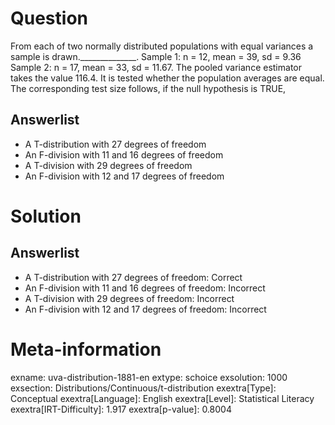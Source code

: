 Question
========

From each of two normally distributed populations with equal variances a sample is drawn.______________. Sample 1: n = 12, mean = 39, sd = 9.36 Sample 2: n = 17, mean = 33, sd = 11.67. The pooled variance estimator takes the value 116.4. It is tested whether the population averages are equal. The corresponding test size follows, if the null hypothesis is TRUE,

Answerlist
----------

* A T-distribution with 27 degrees of freedom
* An F-division with 11 and 16 degrees of freedom
* A T-division with 29 degrees of freedom
* An F-division with 12 and 17 degrees of freedom

Solution
========

Answerlist
----------

* A T-distribution with 27 degrees of freedom: Correct
* An F-division with 11 and 16 degrees of freedom: Incorrect
* A T-division with 29 degrees of freedom: Incorrect
* An F-division with 12 and 17 degrees of freedom: Incorrect

Meta-information
================
exname: uva-distribution-1881-en
extype: schoice
exsolution: 1000
exsection: Distributions/Continuous/t-distribution
exextra[Type]: Conceptual
exextra[Language]: English
exextra[Level]: Statistical Literacy
exextra[IRT-Difficulty]: 1.917
exextra[p-value]: 0.8004
